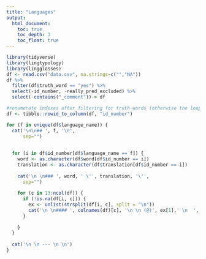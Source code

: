 ```yaml
---
title: "Languages"
output:
  html_document:
    toc: true
    toc_depth: 3
    toc_float: true
---
```


```r
library(tidyverse)
library(lingtypology)
library(lingglosses)
df <- read.csv("data.csv", na.strings=c("","NA"))
df %>%
  filter(df$truth_word == "yes") %>%
  select(-id_number, -really_pred_excluded) %>%
  select(-contains("_comment"))-> df

#renumerate indexes after filtering for truth-words (otherwise the loop below doesn't work)
df <- tibble::rowid_to_column(df, "id_number") 

```





```r
for (f in unique(df$language_name)) {
  cat('\n\n## ', f, '\n',
      sep="")
  
  
  for (i in df$id_number[df$language_name == f]) {
    word <- as.character(df$word[df$id_number == i])
    translation <- as.character(df$translation[df$id_number == i])
    
    cat('\n \n### ', word, ' \'', translation, '\'',
      sep="")
    
    for (c in 13:ncol(df)) { 
      if (!is.na(df[i, c])) {
        ex <- unlist(strsplit(df[i, c], split = "\n"))
        cat('\n \n#### ', colnames(df)[c], '\n \n (@)', ex[1],' \n  ', ex[2] )
      }
      
    }
  }
  
  cat('\n \n --- \n \n')
}

```



